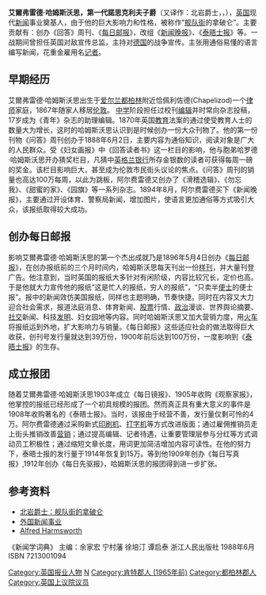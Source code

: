 {{Infobox Biography
| subject_name   = 艾爾弗雷德·哈姆斯沃思，第一代諾思克利夫子爵 
| image_name     = Alfred Harmsworth, 1st Viscount Northcliffe - Project Gutenberg eText 15305.jpg|frame|right
| image_size     = 200px
| image_caption  = 阿尔费雷德·哈姆斯沃斯，第一代诺斯克里夫子爵
| date_of_birth  = 1865年7月15日
| place_of_birth = {{IRE}}[[都柏林郡|都柏林郡]][[恰佩利佐德|恰佩利佐德]]
| date_of_death  = 1922年8月4日
| place_of_death = {{UK}}[[倫敦|倫敦]][[聖詹姆斯_(倫敦)|聖詹姆斯]]
| occupation     = [[英国|英国]]现代[[新闻|新闻]]事业奠基人
}}

'''艾爾弗雷德·哈姆斯沃思，第一代諾思克利夫子爵'''（又译作：北岩爵士，{{lang|en|'''Alfred Harmsworth, 1st Viscount Northcliffe'''}}，{{bd|1865年|7月15日|1922年|8月4日|catIdx=H}}），[[英国|英国]]现代[[新闻|新闻]]事业奠基人，由于他的巨大影响力和性格，被称作“[[舰队街|舰队街]]的拿破仑”。主要贡献有：创办《回答》周刊、《[[每日邮报|每日邮报]]》，改组《[[新闻晚报|新闻晚报]]》、《[[泰晤士报|泰晤士报]]》等。一战期间曾担任英国对敌宣传总监，主持对[[德国|德国]]的战争宣传。主张用通俗易懂的语言编写新闻，花重金雇用名[[记者|记者]]。

==早期经历==
艾爾弗雷德·哈姆斯沃思出生于[[爱尔兰|爱尔兰]][[都柏林|都柏林]]附近恰佩利佐德(Chapelizod)一个[[律师|律师]]家庭，1867年随家人移居[[伦敦|伦敦]]。
[[中学|中学]]阶段担任过校刊[[编辑|编辑]]并时常向杂志投稿，17岁成为《青年》杂志的助理编辑。1870年英国[[教育|教育]]法案的通过使受教育人士的数量大为增长，这时的哈姆斯沃思认识到是时候创办一份大众刊物了。他的第一份刊物《问答》周刊创办于1888年6月2日，主要内容为通俗知识，阅读对象是广大的人民群众。受《妇女画报》中《回答读者书》这一栏目的影响，他与胞弟哈罗德·哈姆斯沃思开办猜奖栏目，凡猜中[[英格兰银行|英格兰银行]]所存金银数的读者可获得每周一磅的奖金。该栏目影响巨大，甚至成为伦敦市民街头议论的焦点。《问答》周刊的销量也高达100万每周，以此为跳板，阿尔费雷德又创办了《滑稽选辑》、《勿忘我》、《甜蜜的家》、《园旗》等一系列杂志。1894年8月，阿尔费雷德买下《新闻晚报》，主要通过开设体育、警察局新闻，增加图片，使语言更加通俗等方式吸引大众，该报纸取得较大成功。

==创办每日邮报==
影响艾爾弗雷德·哈姆斯沃思的第一个杰出成就乃是1896年5月4日创办《[[每日邮报|每日邮报]]》，在创办报纸前的三个月时间内，哈姆斯沃思每天刊出一份[[样刊|样刊]]，并大量刊登广告。他注意到，当时英国的报纸大多针对有闲阶级，内容比较冗长，定价也高。于是他就大力宣传他的报纸“这是忙人的报纸，穷人的报纸”，“只卖半[[便士|便士]]的便士报”。报中的新闻效仿美国报纸，同样也主题明确，节奏快捷。同时在内容又大力迎合社会需求，报道法庭消息、体育新闻、[[股票|股票]]行情、[[政治|政治]]漫谈、世界舆论摘要、[[社交|社交]]新闻、科技[[发明|发明]]、妇女园地等内容。同时哈姆斯沃思又加大营销力度，用[[火车|火车]]将报纸运到外地，扩大影响力与销量。《每日邮报》这些适应社会的做法取得巨大收获，创刊号发行量就达到39万份，1900年前后达到100万份，一度影响到《[[泰晤士报|泰晤士报]]》的生存。

==成立报团==
随着艾爾弗雷德·哈姆斯沃思1903年成立《每日镜报》、1905年收购《观察家报》，他掌控的报纸已经形成了一个初具规模的报团。然而真正具有重大意义的事件是1908年收购著名的《泰晤士报》。当时，该报由于经营不善，发行量仅剩可怜的4万。阿尔费雷德通过采购新式[[印刷机|印刷机]]、[[打字机|打字机]]等方式改进版面；通过雇佣推销员走上街头推销改善[[营销|营销]]；通过提高编辑、记者待遇，让重要管理层参与分红等方式调动员工积极性；通过缩短文章长度，用词更加简洁增加内容可读性。在他的努力下，泰晤士报的发行量于1914年恢复到15万。等到他1909年创办《每日写真报》,1912年创办《每日先驱报》，哈姆斯沃思的报团得到进一步扩张。

==参考资料==
*[http://www.cmic.zju.edu.cn/cmkj/web-mjglx/ex18.htm 北岩爵士：舰队街的拿破仑]{{dead link|date=2018年1月 |bot=InternetArchiveBot |fix-attempted=yes }}
*[https://web.archive.org/web/20090508082222/http://www.cmic.zju.edu.cn/cmkj/web-wgxws/3/2/1.html 外国新闻事业]
*[https://web.archive.org/web/20080614193803/http://www.spartacus.schoolnet.co.uk/BUharmsworth.htm Alfred Harmsworth]
《新闻学词典》 主编：余家宏 宁村藩 徐培汀 谭启泰 浙江人民出版社 1988年6月 ISBN  7213001094

{{Authority control}}
{{DEFAULTSORT:Harmsworth, Alfred}}
[[Category:英国报业人物|Category:英国报业人物]]
[[Category:聯合王國子爵|N]]
[[Category:肯特郡人_(1965年前)|Category:肯特郡人 (1965年前)]]
[[Category:都柏林郡人|Category:都柏林郡人]]
[[Category:英国上议院议员|Category:英国上议院议员]]